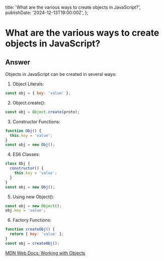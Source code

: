 
  title: 'What are the various ways to create objects in JavaScript?',
  publishDate: '2024-12-13T19:00:00Z',
};

# What are the various ways to create objects in JavaScript?

## Answer

Objects in JavaScript can be created in several ways:

1. Object Literals:

```javascript
const obj = { key: 'value' };
```

2. Object.create():

```javascript
const obj = Object.create(proto);
```

3. Constructor Functions:

```javascript
function Obj() {
  this.key = 'value';
}
const obj = new Obj();
```

4. ES6 Classes:

```javascript
class Obj {
  constructor() {
    this.key = 'value';
  }
}
const obj = new Obj();
```

5. Using new Object():

```javascript
const obj = new Object();
obj.key = 'value';
```

6. Factory Functions:

```javascript
function createObj() {
  return { key: 'value' };
}
const obj = createObj();
```

[MDN Web Docs: Working with Objects](https://developer.mozilla.org/en-US/docs/Web/JavaScript/Guide/Working_with_objects)

<GithubEdit link='/questions/javascript/17-what-are-the-various-ways-to-create-objects-in-javascript/page.mdx' />
